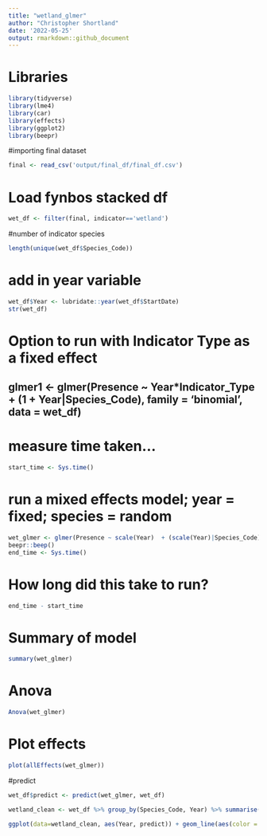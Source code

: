 ```yaml
---
title: "wetland_glmer"
author: "Christopher Shortland"
date: '2022-05-25'
output: rmarkdown::github_document
---
```


# Libraries
```r
library(tidyverse)
library(lme4)
library(car)
library(effects)
library(ggplot2)
library(beepr)
```
#importing final dataset
``` r
final <- read_csv('output/final_df/final_df.csv')
```
# Load fynbos stacked df
```r
wet_df <- filter(final, indicator=='wetland')
```
#number of indicator species
```r
length(unique(wet_df$Species_Code))
```
# add in year variable
```r
wet_df$Year <- lubridate::year(wet_df$StartDate)
str(wet_df)
```
# Option to run with Indicator Type as a fixed effect
## glmer1 <- glmer(Presence ~ Year*Indicator_Type + (1 + Year|Species_Code), family = 'binomial', data = wet_df)

# measure time taken...
```r
start_time <- Sys.time()
```
# run a mixed effects model; year = fixed; species = random
```r
wet_glmer <- glmer(Presence ~ scale(Year)  + (scale(Year)|Species_Code) + (1|Pentad), family = 'binomial', data = wet_df)
beepr::beep()
end_time <- Sys.time()
```
# How long did this take to run?
```r
end_time - start_time
```
# Summary of model
```r
summary(wet_glmer)
```
# Anova
```r
Anova(wet_glmer)
```
# Plot effects
```r
plot(allEffects(wet_glmer))
```
#predict
```r
wet_df$predict <- predict(wet_glmer, wet_df)

wetland_clean <- wet_df %>% group_by(Species_Code, Year) %>% summarise(predict = mean(predict))
```
```r
ggplot(data=wetland_clean, aes(Year, predict)) + geom_line(aes(color = as.factor(Species_Code)))
```
